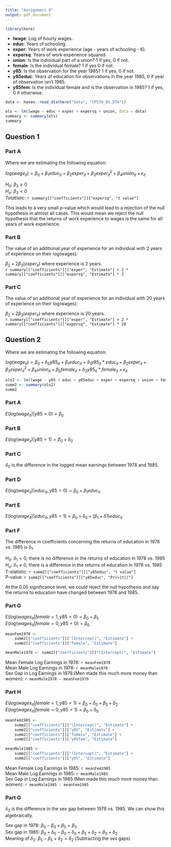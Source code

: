 ```yaml
---
title: "Assignment 8"
output: pdf_document
---
```


```r
library(here)
```

* **lwage**: Log of hourly wages.
* **educ**: Years of schooling.
* **exper**: Years of work experience (age - years of schooling - 6).
* **expersq**: Years of work experience squared.
* **union**: Is the individual part of a union? 1 if yes, 0 if not.
* **female**: Is the individual female? 1 if yes 0 if not.
* **y85**: Is the observation for the year 1985? 1 if yes, 0 if not.
* **y85educ**: Years of education for observations in the year 1985, 0 if year of observation isn't 1985.
* **y85fem**: Is the individual female and is the observation in 1985? 1 if yes, 0 if otherwise.

```r
data <- haven::read_dta(here("data", "CPS78_85.DTA"))
```

```r
ols <- lm(lwage ~ educ + exper + expersq + union, data = data)
summary <- summary(ols)
summary
```

## Question 1

### Part A

Where we are estimating the following equation:

$log(wage_{it}) = \beta_0 + \beta_1educ_{it} + \beta_2exper_{it} + \beta_3exper^2_{it} + \beta_4union_{it} + \epsilon_{it}$

$H_0$: $\beta_3 \ge 0$  
$H_a$: $\beta_3 < 0$  
$T statistic$: `r summary[["coefficients"]]["expersq", "t value"]`

This leads to a very small p-value which would lead to a rejection of the null hypothesis in almost all cases. This would mean we reject the null hypothesis that the returns of work experience to wages is the same for all years of work experience.

### Part B

The value of an additional year of experience for an individual with 2 years of experience on their log(wages):

$\beta_2 + 2\beta_3(exper_{it})$ where experience is 2 years.  
`r summary[["coefficients"]]["exper", "Estimate"] + 2 * summary[["coefficients"]]["expersq", "Estimate"] * 2`

### Part C

The value of an additional year of experience for an individual with 20 years of experience on their log(wages):

$\beta_2 + 2\beta_3(exper_{it})$ where experience is 20 years.  
`r summary[["coefficients"]]["exper", "Estimate"] + 2 * summary[["coefficients"]]["expersq", "Estimate"] * 20`

## Question 2

Where we are estimating the following equation:

$log(wage_{it}) = \beta_0 + \delta_0y85_{it} + \beta_1educ_{it} + \delta_1y85_{it}*educ_{it} + \beta_2exper_{it} + \beta_3exper^2_{it} + \beta_4union_{it} + \beta_5female_{it} + \delta_2y85_{it}*female_{it} + \epsilon_{it}$

```r
ols2 <- lm(lwage ~ y85 + educ + y85educ + exper + expersq + union + female + y85fem, data = data)
summ2 <- summary(ols2)
summ2
```

### Part A

$E(log(wage_{it}) | y85 = 0) = \beta_0$

### Part B

$E(log(wage_{it}) | y85 = 1) = \beta_0 + \delta_0$

### Part C

$\delta_0$ is the difference in the logged mean earnings between 1978 and 1985.

### Part D

$E(log(wage_{it})|educ_{it}, y85 = 0) =\beta_0 + \beta_1educ_{it}$

### Part E

$E(log(wage_{it})|educ_{it}, y85 = 1) =\beta_0 + \delta_0 + (\beta_1 + \delta1)educ_{it}$

### Part F

The difference in coefficients concerning the returns of education in 1978 vs. 1985 is $\delta_1$.

$H_0$: $\delta_1 = 0$, there is no difference in the returns of education in 1978 vs. 1985  
$H_a$: $\delta_1 \neq 0$, there is a difference in the returns of education in 1978 vs. 1985  
T-statistic: `r summ2[["coefficients"]]["y85educ", "t value"]`  
P-value: `r summ2[["coefficients"]]["y85educ", "Pr(>|t|)"]`

At the 0.05 significance level, we could reject the null hypothesis and say the returns to education have changed between 1978 and 1985.

### Part G

$E(log(wages_{it}|female = 1, y85 = 0) = \beta_0 + \beta_5$  
$E(log(wages_{it}|female = 0, y85 = 0) = \beta_0$

```r
meanFem1978 <-
    summ2[["coefficients"]]["(Intercept)", "Estimate"] +
    summ2[["coefficients"]]["female", "Estimate"]

meanMale1978 <- summ2[["coefficients"]]["(Intercept)", "Estimate"]
```

Mean Female Log Earnings in 1978: `r meanFem1978`  
Mean Male Log Earnings in 1978: `r meanMale1978`  
Sex Gap in Log Earnings in 1978 (Men made this much more money than women): `r meanMale1978 - meanFem1978`

### Part H

$E(log(wages_{it}|female = 1, y85 = 1) = \beta_0 + \delta_0 + \beta_5 + \delta_2$  
$E(log(wages_{it}|female = 0, y85 = 1) = \beta_0 + \delta_0$

```r
meanFem1985 <-
    summ2[["coefficients"]]["(Intercept)", "Estimate"] +
    summ2[["coefficients"]]["y85", "Estimate"] +
    summ2[["coefficients"]]["female", "Estimate"] +
    summ2[["coefficients"]]["y85fem", "Estimate"]
    
meanMale1985 <-
    summ2[["coefficients"]]["(Intercept)", "Estimate"] +
    summ2[["coefficients"]]["y85", "Estimate"]
```

Mean Female Log Earnings in 1985: `r meanFem1985`  
Mean Male Log Earnings in 1985: `r meanMale1985`  
Sex Gap in Log Earnings in 1985 (Men made this much more money than women): `r meanMale1985 - meanFem1985`

### Part G

$\delta_2$ is the difference in the sex gap between 1978 vs. 1985. We can show this algebraically.

Sex gap in 1978: $\beta_0 - \beta_0 + \beta_5 = \beta_5$  
Sex gap in 1985: $\beta_0 + \delta_0 - \beta_0 + \delta_0 + \beta_5 + \delta_2 = \beta_5 + \delta_2$  
Meaning of $\delta_2$: $\beta_5 - \beta_5 + \delta_2 = \delta_2$ (Subtracting the sex gaps)